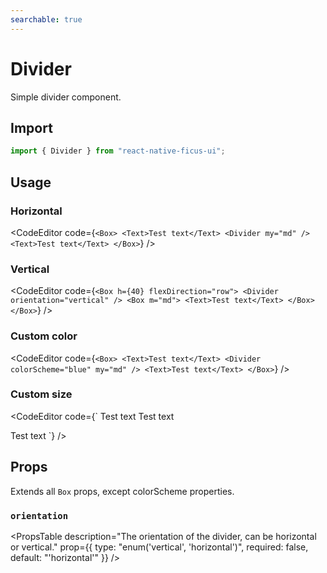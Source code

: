 ```yaml
---
searchable: true
---
```



# Divider

Simple divider component.

## Import

```js
import { Divider } from "react-native-ficus-ui";
```

## Usage

### Horizontal

<CodeEditor code={`<Box>
  <Text>Test text</Text>
  <Divider my="md" />
  <Text>Test text</Text>
</Box>`} />

### Vertical

<CodeEditor code={`<Box h={40} flexDirection="row">
  <Divider orientation="vertical" />
  <Box m="md">
    <Text>Test text</Text>
  </Box>
</Box>`} />

### Custom color

<CodeEditor code={`<Box>
  <Text>Test text</Text>
  <Divider colorScheme="blue" my="md" />
  <Text>Test text</Text>
</Box>`} />

### Custom size

<CodeEditor code={`<Box>
  <Text>Test text</Text>
  <Divider size={10} my="md" />
  <Text>Test text</Text>

  <Box mt="xl" h={40} flexDirection="row">
    <Divider size={10} orientation="vertical" />
    <Box m="md">
      <Text>Test text</Text>
    </Box>
  </Box>
</Box>`} />

## Props

Extends all `Box` props, except colorScheme properties.

### `orientation`
<PropsTable
  description="The orientation of the divider, can be horizontal or vertical."
  prop={{ type: "enum('vertical', 'horizontal')", required: false, default: "'horizontal'" }}
/>
